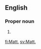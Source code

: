 ==English==

===Proper noun===
{{en-proper noun}}

# {{biblical}} {{abbreviation of|Matthew}}

[[fi:Matt.]]
[[sv:Matt.]]